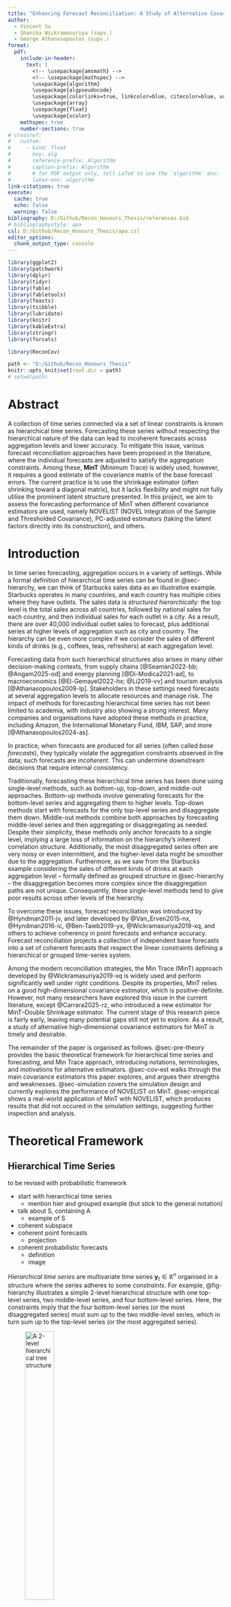 ```yaml
---
title: "Enhancing Forecast Reconciliation: A Study of Alternative Covariance Estimators"
author: 
  - Vincent Su
  - Shanika Wickramasuriya (supv.)
  - George Athanasopoulos (supv.)
format: 
  pdf:
    include-in-header:
      text: |
        <!-- \usepackage{amsmath} -->
        <!-- \usepackage{mathspec} -->
        \usepackage{algorithm}
        \usepackage{algpseudocode}
        \usepackage[colorlinks=true, linkcolor=blue, citecolor=blue, urlcolor=blue]{hyperref}
        \usepackage{array}
        \usepackage{float}
        \usepackage{xcolor}
    mathspec: true
    number-sections: true
# crossref:
#   custom:
#     - kind: float
#       key: alg
#       reference-prefix: Algorithm
#       caption-prefix: Algorithm
#       # for PDF output only, tell LaTeX to use the `algorithm` env:
#       latex-env: algorithm
link-citations: true
execute:
  cache: true
  echo: false
  warning: false
bibliography: D:/Github/Recon_Honours_Thesis/references.bib
# bibliographystyle: apa
csl: D:/Github/Recon_Honours_Thesis/apa.csl
editor_options: 
  chunk_output_type: console
---
```


<!-- # Notation {-} -->

<!-- -   Scalar $y_t$ -->

<!-- -   Vector $\boldsymbol{y}_t$ -->

<!-- -   Matrix $\boldsymbol{S}$ -->

<!-- -   Covariance matrix of in-sample 1-step-ahead base forecast errors $\hat{\boldsymbol{W}}_1$ -->

<!-- -   Its shrinkage estimator with diagonal target $\hat{\boldsymbol{W}}^{shr}_{1, D}$ -->

<!-- -   Its NOVELIST estimator $\hat{\boldsymbol{W}}^{shr}_{1, thr}$ -->

```r
library(ggplot2)
library(patchwork)
library(dplyr)
library(tidyr)
library(fable)
library(fabletools)
library(feasts)
library(tsibble)
library(lubridate)
library(knitr)
library(kableExtra)
library(stringr)
library(forcats)

library(ReconCov)

path <- "D:/Github/Recon_Honours_Thesis"
knitr::opts_knit$set(root.dir = path)
# setwd(path)
```

# Abstract {.unnumbered}

<!-- [This is pasted from the Project Description]{style="color:red;"} -->

A collection of time series connected via a set of linear constraints is known as hierarchical time series. Forecasting these series without respecting the hierarchical nature of the data can lead to incoherent forecasts across aggregation levels and lower accuracy. To mitigate this issue, various forecast reconciliation approaches have been proposed in the literature, where the individual forecasts are adjusted to satisfy the aggregation constraints. Among these, **MinT** (Minimum Trace) is widely used, however, it requires a good estimate of the covariance matrix of the base forecast errors. The current practice is to use the shrinkage estimator (often shrinking toward a diagonal matrix), but it lacks flexibility and might not fully utilise the prominent latent structure presented. In this project, we aim to assess the forecasting performance of MinT when different covariance estimators are used, namely NOVELIST (NOVEL Integration of the Sample and Thresholded Covariance), PC-adjusted estimators (taking the latent factors directly into its construction), and others.

# Introduction

<!-- ############  Intro  ############ -->

<!--
Para 1
- Introduce hierarchical time series and its importance in various applications.
-->

In time series forecasting, aggregation occurs in a variety of settings. While a formal definition of hierarchical time series can be found in @sec-hierarchy, we can think of Starbucks sales data as an illustrative example. Starbucks operates in many countries, and each country has multiple cities where they have outlets. The sales data is *structured hierarchically*: the top level is the total sales across all countries, followed by national sales for each country, and then individual sales for each outlet in a city. As a result, there are over 40,000 individual outlet sales to forecast, plus additional series at higher levels of aggregation such as city and country. The hierarchy can be even more complex if we consider the sales of different kinds of drinks (e.g., coffees, teas, refreshers) at each aggregation level.

Forecasting data from such hierarchical structures also arises in many other decision-making contexts, from supply chains [@Seaman2022-bb; @Angam2025-od] and energy planning [@Di-Modica2021-ad], to macroeconomics [@El-Gemayel2022-hx; @Li2019-vv] and tourism analysis [@Athanasopoulos2009-lp]. Stakeholders in these settings need forecasts at several aggregation levels to allocate resources and manage risk. The impact of methods for forecasting hierarchical time series has not been limited to academia, with industry also showing a strong interest. Many companies and organisations have adopted these methods in practice, including Amazon, the International Monetary Fund, IBM, SAP, and more [@Athanasopoulos2024-as].

<!-- ##########  Literature Review  ########## -->

<!-- - Talk about the history and evolution of forecasting hierarchical time series, starting from the early heuristic methods to the modern statistical approaches.

  - Single level methods
  - Optimal combination methods (OLS, WLS)
  - MinT
  - Bayesian, Machine learning
  - Probabilistic methods -->


In practice, when forecasts are produced for all series (often called *base forecasts*), they typically violate the aggregation constraints observed in the data; such forecasts are *incoherent*. This can undermine downstream decisions that require internal consistency.

Traditionally, forecasting these hierarchical time series has been done using single-level methods, such as bottom-up, top-down, and middle-out approaches. Bottom-up methods involve generating forecasts for the bottom-level series and aggregating them to higher levels. Top-down methods start with forecasts for the only top-level series and disaggregate them down. Middle-out methods combine both approaches by forecasting middle-level series and then aggregating or disaggregating as needed. Despite their simplicity, these methods only anchor forecasts to a single level, implying a large loss of information on the hierarchy's inherent correlation structure. Additionally, the most disaggregated series often are very noisy or even intermittent, and the higher-level data might be smoother due to the aggregation. Furthermore, as we saw from the Starbucks example considering the sales of different kinds of drinks at each aggregation level -- formally defined as grouped structure in @sec-hierarchy -- the disaggregation becomes more complex since the disaggregation paths are not unique. Consequently, these single-level methods tend to give poor results across other levels of the hierarchy.

To overcome these issues, forecast reconciliation was introduced by @Hyndman2011-jv, and later developed by @Van_Erven2015-nx, @Hyndman2016-ic, @Ben-Taieb2019-yx, @Wickramasuriya2019-xq, and others to achieve coherency in point forecasts and enhance accuracy. Forecast reconciliation projects a collection of independent base forecasts into a set of coherent forecasts that respect the linear constraints defining a hierarchical or grouped time-series system.

Among the modern reconciliation strategies, the Min Trace (MinT) approach developed by @Wickramasuriya2019-xq is widely used and perform significantly well under right conditions. Despite its properties, MinT relies on a good high-dimensional covariance estimator, which is positive-definite. However, not many researchers have explored this issue in the current literature, except @Carrara2025-rz, who introduced a new estimator for MinT--Double Shrinkage estimator. The current stage of this research piece is fairly early, leaving many potential gaps still not yet to explore. As a result, a study of alternative high-dimensional covariance estimators for MinT is timely and desirable.

The remainder of the paper is organised as follows. @sec-pre-theory provides the basic theoretical framework for hierarchical time series and forecasting, and Min Trace approach, introducing notations, terminologies, and motivations for alternative estimators. @sec-cov-est walks through the main covariance estimators this paper explores, and argues their strengths and weaknesses. @sec-simulation covers the simulation design and currently explores the performance of NOVELIST on MinT. @sec-empirical shows a real-world application of MinT with NOVELIST, which produces results that did not occured in the simulation settings, suggesting further inspection and analysis.

<!-- Include more details on the gaps for each of these methods, such as bias, high variance? -->

<!-- - Discuss the interests in MinT and how it has become a standard method for forecast reconciliation.

- Discuss the MinT's reliance on a good estimate of the covariance matrix of base forecast errors and other gaps

  - Empirical evidence of MinT under perform
  - Comparison with other methods

- Explain why this paper focus on exploring alternative covariance estimators for MinT. And is there any paper talk about this.

  - Is better estimate of W_h really lead to better performance?

- Talk about the paper outline and what will be covered in the following sections. -->

# Theoretical Framework {#sec-pre-theory}

## Hierarchical Time Series {#sec-hierarchy}

\color{red}
to be revised with probabilistic framework

- start with hierarchical time series
  - mention hier and grouped example (but stick to the general notation)
- talk about S, containing A
  - example of S
- coherent subspace
- coherent point forecasts
  - projection
- coherent probabilistic forecasts
  - definition
  - image

\color{black}

*Hierarchical time series* are multivariate time series $\boldsymbol{y}_t \in \mathbb{R}^n$ organised in a structure where the series adheres to some *constraints*. For example, @fig-hierarchy illustrates a simple 2-level hierarchical structure with one top-level series, two middle-level series, and four bottom-level series. Here, the constraints imply that the four bottom-level series (or the most disaggregated series) must sum up to the two middle-level series, which in turn sum up to the top-level series (or the most aggregated series).

![A 2-level hierarchical tree structure](D:/Github/Recon_Honours_Thesis/figs/hierarchical_structure.png){#fig-hierarchy width="40%"}

The bottom-level series are denoted as $\boldsymbol{b}_t \in \mathbb{R}^{n_b}$. Thus, the hierarchical time series can be represented as:

$$
\boldsymbol{y}_t = \boldsymbol{S} \boldsymbol{b}_t,
$$

where $\boldsymbol{S} \in \mathbb{R}^{n \times n_b}$ is a summing matrix that aggregates the bottom-level series to all-level series. The summing matrix $\boldsymbol{S}$ for the tree structure in @fig-hierarchy is:

$$
\boldsymbol{S} = 
\left[
\begin{array}{cccc}
1 & 1 & 1 & 1 \\
1 & 1 & 0 & 0 \\
0 & 0 & 1 & 1 \\
\multicolumn{4}{c}{\boldsymbol{I_4}}
\end{array}
\right].
$$

The matrix $\boldsymbol{S}$ encodes the aggregation constraints presented in the structure. Hence, the columns of $\boldsymbol{S}$ span a linear subspace. Any observation $\boldsymbol{y}_t$ that lies inside this subspace is called *coherent*, while those outside are *incoherent*. We refer to the subspace spanned by $\boldsymbol{S}$ as the *coherent subspace* $\mathfrak{s} \in \mathbb{R}^{n_b}$.

This setting is not restricted to hierarchical (nested) structures. When there are attributes of interest that are crossed, such as the company sales at any aggregation level (company-wise, city-wise, or outlet-wise) is also considered by kinds of products, the structure is described as a *grouped structure*. As illustrated in @fig-grouped, the aggregation or disaggregation paths are not unique. These constraints formed by the grouped structure can also be represented using a summing matrix $\boldsymbol{S}$. For simplicity, we refer to both of these structures as hierarchical structure, we will distinguish between them if and when it is necessary.

When we produce forecasts for each individual series, referred to as *base forecasts* $\hat{\boldsymbol{y}}_{t+h|t}$, they often do not respect the aggregation constraints, and thus are incoherent. Coherency can be achieved by linearly projecting the base forecasts onto the coherent subspace $\mathfrak{s}$ using a projection matrix $\boldsymbol{P}$: $\tilde{\boldsymbol{y}}_{t+h|t} = \boldsymbol{P} \hat{\boldsymbol{y}}_{t+h|t}$, where $\tilde{\boldsymbol{y}}_{t+h|t}$ are the *reconciled forecasts*.

- Probabilistic reconciliation

- Definition from @Panagiotelis2023-fs?

Many existing reconciliation methods including the OLS [@Hyndman2011-jv], WLS [@Hyndman2016-ic], and MinT [@Wickramasuriya2019-xq] express the projection matrix as $\boldsymbol{P} = \boldsymbol{S} \boldsymbol{G}$, for a suitable $n_b \times n$ matrix $\boldsymbol{G}$. The idea is to map the base forecasts of all levels $\hat{\boldsymbol{y}}_{t+h|t}$ down into the bottom level, which is then aggregated to the higher levels by $\boldsymbol{S}$. The choice of $\boldsymbol{G}$ determines the composition of reconciled forecasts $\tilde{\boldsymbol{y}}_{t+h|t}$, and modern reconciliation methods are developed to estimate $\boldsymbol{G}$.



<!-- 
The *hierarchical structure* can be represented as a tree, as shown in @fig-hierarchy. The top level of the tree represents the total value of all series, while the lower levels represent the series at different levels of disaggregation. These hierarchical structures naturally form *aggregation constraints* (child levels must sum up to parents). When there are attributes of interest that are crossed, such as the Starbucks drinks sales at any aggregation level (brand-wise, national, or outlet) is also considered by kinds of drinks (e.g., coffees, refreshers), the structure is described as a grouped time series. As illustrated in @fig-grouped, the aggregation or disaggregation paths are not unique.

![A 2-level hierarchical tree structure](D:/Github/Recon_Honours_Thesis/figs/hierarchical_structure.png){#fig-hierarchy width="40%"}

![A 2-level grouped structure, which can be considered as the union of two hierarchical trees with common top and bottom level series](D:/Github/Recon_Honours_Thesis/figs/grouped_structure.png){#fig-grouped width="90%"}

For simplicity, we refer to both of these structures as hierarchical structure, we will distinguish between them if and when it is necessary. Taken together, a collection of time series organised in a hierarchy and subject to aggregation constraints is refered as *hierarchical time series*. All hierarchical time series can be represented using matrix algebra:

$$
\boldsymbol{y}_t = \boldsymbol{S} \boldsymbol{b}_t,
$$

where $\boldsymbol{S}$ is a summing matrix of order $n \times n_b$ which aggregates the bottom-level series $\boldsymbol{b}_t \in \mathbb{R}^{n_b}$ to the series at aggregation levels above. The vector $\boldsymbol{y}_t \in \mathbb{R}^n$ contains all observations at time $t$. The summing matrix $\boldsymbol{S}$ for the tree structure in @fig-hierarchy is:

$$
\boldsymbol{S} = 
\left[
\begin{array}{cccc}
1 & 1 & 1 & 1 \\
1 & 1 & 0 & 0 \\
0 & 0 & 1 & 1 \\
\multicolumn{4}{c}{\boldsymbol{I_4}}
\end{array}
\right].
$$

Assume we produce $h$-step-ahead base forecasts $\hat{\boldsymbol{b}}_{t+h|t}$ for the bottom-level series, obtained by any prediction methods, pre-multiplying them by $\boldsymbol{S}$ we get:

$$
\tilde{\boldsymbol{y}}_{t+h|t} = \boldsymbol{S} \hat{\boldsymbol{b}}_{t+h|t} \, .
$$ {#eq-sb}

We refer to $\tilde{\boldsymbol{y}}_{t+h|t}$ as *coherent forecasts*, as they respect the aggregation constraints. We also refer to this way of obtaining coherent forecasts by summing the bottom-level forecasts as the bottom-up approach. However, generating forecasts this way is anchored only to prediction models at a single level, and will not be utilising the inherent information from other levels. This drawback applies to the top-down and middle-out approaches. For example, the bottom-level data can be very noisy or even intermittent, and the higher-level data might be smoother due to the aggregation.

Another issue with expressing reconciled methods as in @eq-sb is that it restricts the reconciliation to only single-level approaches. Thus, @Hyndman2011-jv suggested a generalised expression for all existing methods, which also provides a framework for new methods to be developed:

$$
\tilde{\boldsymbol{y}}_{t+h|t} = \boldsymbol{S} \boldsymbol{G} \hat{\boldsymbol{y}}_{t+h|t} \; ,
$$ {#eq-sgy}

for a suitable $n_b \times n$ matrix $\boldsymbol{G}$. $\boldsymbol{G}$ maps the base forecasts of all levels $\hat{\boldsymbol{y}}_{t+h|t}$ down into the bottom level, which is then aggregated to the higher levels by $\boldsymbol{S}$. The choice of $\boldsymbol{G}$ determines the composition of reconciled forecasts $\tilde{\boldsymbol{y}}_{t+h|t}$, and modern reconciliation methods are developed to estimate $\boldsymbol{G}$.

<!-- including the OLS and WLS developed by @Hyndman2011-jv and @Hyndman2016-ic, respectively. A more detailed explanation of these methods can be found in the @sec-ols-wls Appendix. -->
 -->


## The Minimum Trace (MinT) Reconciliation

@Wickramasuriya2019-xq framed the problem as minimising the variances of all reconciled forecast errors $\text{Var}[y_{t+h} - \tilde{y}_{t+h|t}] = \boldsymbol{S} \boldsymbol{G} \boldsymbol{W}_h \boldsymbol{G}' \boldsymbol{S}'$, where $\boldsymbol{W}_h = \mathbb{E}( \hat{\boldsymbol{e}}_{t+h|t} \; \hat{\boldsymbol{e}}_{t+h|t}' )$ is the positive definite covariance matrix of the $h$-step-ahead base forecast errors. They showed that this is equivalent to minimising the trace of the reconciled forecast error covariance matrix (sum of the diagonal elements - the variances). The Minimum Trace (MinT) solution is given by

$$
\boldsymbol{G} = (\boldsymbol{S}' \boldsymbol{W}_h^{-1} \boldsymbol{S})^{-1}
\boldsymbol{S}' \boldsymbol{W}_h^{-1} .
$$

@Wickramasuriya2019-xq also showed that MinT is an algebraic generalisation of the GLS, and the OLS and WLS methods are special cases of MinT when $\boldsymbol{W}_h$ is an identity matrix $I_{n_b}$ and a diagonal matrix $\text{diag}( \boldsymbol{W}_h )$, respectively. In this paper, we place our main focus on the MinT method.

The MinT solution hinges on a reliable, positive-definite estimate of $\boldsymbol{W}_h$, which is often not available and challenging to estimate in high-dimensional setting. The sample covariance matrix is unstable and non-positive-definite when the number of series $n$ is huge and larger than the time dimension $T$. To tackle this issue, the original paper @Wickramasuriya2019-xq assumed a proportionality relationship between $\hat{\boldsymbol{W}}^g_h = k_h g( \hat{\boldsymbol{W}}_1 )$, where $\hat{\boldsymbol{W}}_1$ is the covariance matrix of the in-sample 1-step-ahead base residuals (to approximate $\boldsymbol{W}_1$), $k_h$ is a positive scaling constant (which will be cancelled out in point-forecast reconciliation), and $g(.)$ is a covariance estimator that produces a positive-definite matrix. They suggested using the shrinkage estimator with diagonal target from @Schafer2005-yw, given by:

$$
\hat{\boldsymbol{W}}^{S}_{1} = \lambda_D \hat{\boldsymbol{W}}_{1, D} + (1 - \lambda_D) \hat{\boldsymbol{W}}_1 \, ,
$$

where $\hat{\boldsymbol{W}}_{1, D}$ is a diagonal matrix comprising the diagonal entries $\text{diag}( \hat{\boldsymbol{W}}_1 )$. We refer to any $\lambda \in [0,1]$ as the shrinkage intensity parameter, the subscript specifies which estimator it belongs to. This approach shrinks the covariance matrix $\hat{\boldsymbol{W}}_1$ towards its diagonal matrix, meaning the off-diagonal elements are shrunk towards zero while the diagonal ones remain unchanged.

@Schafer2005-yw also proposed an estimate of the optimal shrinkage intensity parameter $\lambda_D$:

$$
\hat{\lambda}_D = \frac{\sum_{i \neq j} \widehat{Var}(\hat{r}_{ij})} 
{\sum_{i \neq j} \hat{r}_{ij}^2} \, ,
$$

where $\hat{r}_{ij}$ is the $ij$th element of $\hat{\boldsymbol{R}}_1$, the 1-step-ahead sample correlation matrix (obtained from $\hat{\boldsymbol{W}}_1$). The optimal estimate is obtained by minimising $MSE(\hat{\boldsymbol{W}}_1) = Bias(\hat{\boldsymbol{W}}_1)^2 + Var(\hat{\boldsymbol{W}}_1)$. More specifically, we trade the unbiasedness of the sample covariance matrix for a lower variance.

Despite its relative simplicity and guaranteed positive definiteness, MinT with shrinkage estimator has three main shortcomings.

### Problem 1: Uniform shrinkage {.unnumbered}

The shrinkage estimator shrinks all off-diagonal elements towards zeros with equal weights $\lambda_D$. We might prefer to better preserve strong signals, and largely reduce the effects of small, noisy correlations. This is especially true in high-dimensional settings, where only a few series to be truly correlated; or due to the aggregation effects, bottom-level series will correlate more strongly with their parents. The shrinkage estimator lacks this flexibility.

### Problem 2: Latent factors {.unnumbered}

The hierarchical time series data often exhibit a prominent principal components structure, which is not fully taken advantage. Taking an example of the Australian domestic overnight trips data set [@tourism-au], where the national trips are disaggregated into states and territories, and further into regions. We then fit ETS models to all series, using the algorithm from Fabletools R package [@O-Hara-Wild2024-we], and compute the one-step-ahead in-sample base forecast residual covariance matrix $\hat{\boldsymbol{W}}_1$. The twenty largest eigenvalues of the covariance matrix are plotted in @fig-eigen. We can see that the point of inflexion occurs at the component with 5th largest eigenvalue, indicating a prominent principal components structure.

![Twenty largest eigenvalues of one-step-ahead in-sample base forecast error covariance, Australian domestic overnight trips](D:/Github/Recon_Honours_Thesis/figs/eigen_tourism.png){#fig-eigen width="70%"}

### Problem 3: Proportional scaling for h-step-ahead {.unnumbered}

The proportionality relationship $\hat{\boldsymbol{W}}^g_h = k_h g( \hat{\boldsymbol{W}}_1 )$ might not hold in practice. The covariance structure of h-step-ahead base forecast errors can be different from that of 1-step-ahead ones.

In the next sections, we will explore several options that tackle these issues one by one.

# Covariance Estimation Approaches {#sec-cov-est}

## NOVELIST Estimator

The NOVELIST (NOVEL Integration of the Sample and Thresholded Covariance) estimator, proposed by @Huang2019-ua, introduces a way to control the target matrix's sparsity, retaining strong correlations while discarding weak, noisy effects. NOVELIST offers more flexibility than the shrinkage estimator, which is useful when we believe that only a few variables are truly correlated.

The method is based on the idea of soft-thresholding the sample covariance matrix, then performing shrinkage towards this thresholded version. This introduces an extra parameter, the threshold $\delta$, which is used to control the amount of soft-thresholding. The NOVELIST estimator is given by:

$$
\hat{\boldsymbol{W}}^{N}_{1} = \lambda_{\delta} \hat{\boldsymbol{W}}_{1, \delta} + (1 - \lambda_{\delta}) \hat{\boldsymbol{W}}_1,
$$ {#eq-novelist-cov}

where $\hat{\boldsymbol{W}}_{1, \delta}$ is the thresholded version of $\hat{\boldsymbol{W}}_{1}$. By convenient setting, we can rewrite it in terms of correlation:

$$
\hat{\boldsymbol{R}}^{N}_{1} = \lambda_{\delta} \hat{\boldsymbol{R}}_{1,\delta} + (1 - \lambda_{\delta}) \hat{\boldsymbol{R}}_1,
$$ {#eq-novelist-cor}

where, $\hat{\boldsymbol{R}}_{1,\delta}$ is the thresholded correlation matrix, where each element is regularised by:

$$
\hat{r}_{1,ij}^\delta = \text{sign}(\hat{r}_{1,ij}) \, 
\text{max}(|\hat{r}_{1,ij}| - \delta, \; 0),
$$ {#eq-soft-thr}

where $\delta \in [0,1]$ is the threshold parameter. For a given threshold $\delta$, @Huang2019-ua derived an analytical expression for the optimal shrinkage intensity parameter $\lambda(\delta)$ using Ledoit-Wolf's lemma \[@Ledoit2003-qv\], following similar logic to @Schafer2005-yw. It can be computed as:

<!-- - \textcolor{red}{@Huang2019-ua mentioned Ledoit-Wolf's lemma} -->

$$
\hat{\lambda}(\delta) = \frac{
  \sum_{i \neq j} \widehat{Var}(\hat{r}_{1,ij}) \; \boldsymbol{1}(|\hat{r}_{1,ij}| \leq \delta)
} {
  \sum_{i \neq j} (\hat{r}_{1,ij} - \hat{r}_{1,ij}^\delta)^2
},
$$ {#eq-lambda-thr}

where $\boldsymbol{1}(.)$ is the indicator function.

On the other hand, the optimal threshold $\hat \delta$ does not have a closed-form solution, and is typically obtained by executing a rolling-window cross-validation procedure. The idea is to find the threshold $\delta^*$, with the corresponding $\lambda^*$ and $\hat{\boldsymbol{R}}^{N}_{1}(\delta^*, \lambda^*)$, that minimises the average out-of-sample 1-step-ahead reconciled forecast mean squared error over all windows. The formal algorithm is given in @sec-novelist_cv.

We also tested out minimising 1- to h-step-ahead overall MSE in the cross-validation procedure. Surprisingly, it returns almost the same best threshold parameter is in the 1-step-ahead case above. Note that when $\delta \in \bigl[ \text{max}_{i \neq j}|\hat{r}_{1,ij}|, \; 1 \bigr]$, the NOVELIST estimator collapses to the shrinkage estimator, and when $\delta = 0$, it becomes the sample covariance matrix. An additional concern is that the estimator does not guarantee to be positive definite, but we can use @Higham2002-te algorithm to compute the nearest positive definite matrix if needed.

### NOVELIST cross-validation algorithm {#sec-novelist_cv}

It is only required to fit the base models once on the whole training data $\{\boldsymbol{y}_t\}_{t=1}^T$, and obtain the in-sample fitted values $\{\hat{\boldsymbol{y}}_t\}_{t=1}^T$.

```{=latex}
\begin{algorithm}[H]
\caption{Cross-validation procedure}
\begin{algorithmic}[1]

\State \textbf{Input:} Observations and fitted values $\boldsymbol{y}_t, \hat{\boldsymbol{y}}_t \in \mathbb{R}^n$ for $t = 1,\dots,T$, set of threshold candidates $\Delta$, window size $v$.

\State $\hat{\boldsymbol{e}}_t = \boldsymbol{y}_t - \hat{\boldsymbol{y}}_t$ for $t = 1,\dots,T$

\For{$i = v:T-1$}
    \State $j = i - v +1$
    \State $\hat{\boldsymbol{W}}_j = \frac{1}{v} \sum_{t=j}^{i} \hat{\boldsymbol{e}}_{t} \hat{\boldsymbol{e}}_{t}'$
    \State $\hat{\boldsymbol{D}}_j = \text{diag}(\hat{\boldsymbol{W}}_j)$
    \State $\hat{\boldsymbol{R}}_j = \hat{\boldsymbol{D}}_j^{-1/2} \hat{\boldsymbol{W}}_j \hat{\boldsymbol{D}}_j^{-1/2}$
    \For{$\delta \in \Delta$}
        \State Compute thresholded correlation $\hat{\boldsymbol{R}}_{j,\delta}$ using Equation 5
        \State Compute $\hat{\lambda}_{j,\delta}$ using Equation 6
        \State Compute $\hat{\boldsymbol{R}}^{N}_{j,\delta}$ using Equation 4
        \State $\hat{\boldsymbol{W}}^{N}_{j,\delta} = \hat{\boldsymbol{D}}_j^{1/2} \hat{\boldsymbol{R}}^{N}_{j,\delta} \hat{\boldsymbol{D}}_j^{1/2}$
        \State $\boldsymbol{G} = (\boldsymbol{S}' \hat{\boldsymbol{W}}^{N^{-1}}_{j,\delta} \boldsymbol{S})^{-1} \boldsymbol{S}' \hat{\boldsymbol{W}}^{N^{-1}}_{j,\delta}$
        \State Reconciled forecasts $\tilde{\boldsymbol{y}}_{i+1 | \delta} = \boldsymbol{S} \boldsymbol{G} \hat{\boldsymbol{y}}_{i+1}$
        \State $\tilde{\boldsymbol{e}}_{i+1 | \delta} = \boldsymbol{y}_{i+1} - \tilde{\boldsymbol{y}}_{i+1 | \delta}$
    \EndFor
\EndFor

\State $\text{MSE}_{\delta} = \frac{1}{T-v} \sum_{i=v}^{T-1} (\tilde{\boldsymbol{e}}_{i+1 | \delta})^2$ for each $\delta \in \Delta$
\State $\hat{\delta}^* = \arg\min_{\delta \in \Delta} \text{MSE}_{\delta}$
\State Compute $\hat{\lambda}^*$ on all training data using $\hat{\delta}^*$
\State Compute $\hat{\boldsymbol{R}}_1^*$ using $\hat{\delta}^*$ and $\hat{\lambda}^*$ on all training data, using Equation 3

\State \textbf{Output:} Estimate of optimal $\hat{\delta}^*$

\end{algorithmic}
\end{algorithm}
```

The cross-validation algorithm for NOVELIST is available in the ReconCov package [@ReconCov].

## PC-adjusted Estimator

To utilise the latent factors structure for better shrinkage, the PC-adjusted method takes the latent factors directly into its construction, and is appealing when there are common drivers in the time series within the hierarchy, as we saw in the Australian tourism example. It starts by decomposing the covariance matrix $\hat{\boldsymbol{W}}_1$ into a prominent principle components part (low-rank) and a orthogonal complement part $\hat{\boldsymbol{W}}^K_{1}$ (the correlation matrix after removing the first $K$ principal components). Then we can apply either shrinkage or NOVELIST estimator to $\hat{\boldsymbol{W}}^K_{1}$:

$$
\hat{\boldsymbol{R}}^{g, K}_{1} = \sum_{k = 1}^K \hat{\gamma}_k \hat{\boldsymbol{\xi}}_k \hat{\boldsymbol{\xi}}_k' + g(\hat{\boldsymbol{W}}^K_{1})
$$

where $g(.)$ is either the shrinkage or NOVELIST estimator, $\hat{\gamma}_k$ and $\hat{\boldsymbol{\xi}}_k$ are the $k$-th largest eigenvalue and the corresponding eigenvector of the sample covariance matrix, respectively. Similar to the NOVELIST estimator, $\hat{\boldsymbol{R}}^{*, K}_{1}$ is not guaranteed to be positive definite.

## Scaled Variance

To address the potential issue of the proportionality relationship $\hat{\boldsymbol{W}}^g_h = k_h g( \hat{\boldsymbol{W}}_1 )$ not holding in practice, we can relax the assumption by allowing the variances to scale differently. This is done by scaling the $1$-step-ahead correlation matrix back to $h$-step-ahead covariance matrix using the h-step-ahead standard deviations. The scaled variance estimator is given by:

$$
\hat{\boldsymbol{W}}^{g, sv}_{h} = \boldsymbol{D}^{1/2}_h g(\hat{\boldsymbol{R}}_1) \boldsymbol{D}^{1/2}_h,
$$

where $\boldsymbol{D}_h = \text{diag}(\hat{\sigma}^2_{1,h}, \ldots, \hat{\sigma}^2_{n,h})$, and $\hat{\sigma}^2_{i,h}$ is the variance of the $i$-th series' h-step-ahead base forecast errors. Similarly, $g(.)$ is either the shrinkage or NOVELIST estimator.

If NOVELIST is used to produce $h$-step-ahead reconciled forecasts, the cross-validation procedure is slightly modified to evaluate the out-of-sample reconciled forecast MSE using $\hat{\boldsymbol{W}}^{N, sv}_{h}$ instead of $\hat{\boldsymbol{W}}^{N}_{1}$.

## Constructing from h-step-ahead residuals

Another approach is not to rely on the assumption of proportionality at all, and directly estimate the covariance matrix from the h-step-ahead base forecast errors:

$$
\hat{\boldsymbol{W}}^{g}_{h} = g(\hat{\boldsymbol{W}}_h)
$$

where $\hat{\boldsymbol{W}}_h$ is the covariance matrix of in-sample h-step-ahead base forecast residuals, and $g(.)$ is either the shrinkage or NOVELIST estimator. Similar to the scaled variance approach, if NOVELIST is used, the cross-validation procedure is modified to compute $\hat{\boldsymbol{W}}^{N}_{h}$ and evaluate the out-of-sample reconciled forecast MSE using it.

## Summary of MinT with Covariance Estimators {-}



| Covariance estimators used              | Abbreviation       | 
|-----------------------------------------|--------------------|
| Shrinkage                               | MinT-S             |
| NOVELIST                                | MinT-N             |
| PC-adjusted Shrinkage with *K* PCs      | MinT-S(PC*K*)      |
| PC-adjusted NOVELIST with *K* PCs       | MinT-N(PC*K*)      |
| Scaled Variance Shrinkage               | MinT-S(sv)         |
| Scaled Variance NOVELIST                | MinT-N(sv)         |
| Constructed from h-step-ahead Shrinkage | MinT-S(hcov)       |
| Constructed from h-step-ahead NOVELIST  | MinT-N(hcov)       |


# Simulation {#sec-simulation}

## General Design Framework {-}

The general design of data generating process for bottom-level series is a stationary VAR(1) process, with the following structure:

$$
\boldsymbol{b}_t = \boldsymbol{A} \boldsymbol{b}_{t-1} + \boldsymbol{\epsilon}_t,
$$

where $\boldsymbol{A}$ is a $n_b \times n_b$ block diagonal matrix of autoregressive coefficients $\boldsymbol{A} = diag(\boldsymbol{A}_1, \ldots, \boldsymbol{A}_m)$, with each $\boldsymbol{A}_i$ being a $n_{b,i} \times n_{b,i}$ matrix. The block diagonal structure ensures that the time series are grouped into $m$ groups, with each group having its own autoregressive coefficients. This aim to simulate the interdependencies between the time series within each group, where reconciliation will be expected to better performed than the usual base forecasts.

The model is added with a Gaussian innovation process $\boldsymbol{\epsilon}_t$, with covariance matrix $\boldsymbol{\Sigma}$. The covariance matrix $\boldsymbol{\Sigma}$ is generated specifically using the Algorithm 1 in @Hardin2013-wu:

1.  A compound symmetric correlation matrix is used for each block of size $n_{b,i}$ in $\boldsymbol{A}_i$, where the entries $\rho_i$ for each block $i$ are sampled from a uniform distribution between 0 and 1. They are baseline correlations within group.

2.  A constant correlation, which is smaller than $\text{min} \{\rho_1, \rho_2, \dots, \rho_m \}$, is imposed on the entries between different blocks. It serves as baseline correlations between group.

3.  The entry-wise random noise is added on top of the entire correlation matrix.

4.  The covariance matrix $\boldsymbol{\Sigma}$ is then constructed by uniform sampling of standard deviations, in a range of $[\sqrt{2}, \sqrt{6}]$, for all $n_b$ series.

We will randomly flip the signs of the covariance elements, which will create a more realistic structure in the innovation process. This can be done by pre- and post-multiplying $\boldsymbol{\Sigma}$ by a random diagonal matrix $\boldsymbol{V}$ with diagonal entries sampled from $\{-1, 1\}$, yielding $\boldsymbol{\Sigma}^* = \boldsymbol{V} \boldsymbol{\Sigma} \boldsymbol{V}$.

For all hierarchies in our experiments, we simulate two panel lengths, $T=54$ and $T=304$, reserving the final four observations as an out-of-sample test set. In each Monte Carlo replication ($M=500$), we fit univariate ARIMA models (base models) to the training observations using an automatic AICc minimization algorithm from @Hyndman2008-rf, implemented in the *fabletools* package [@O-Hara-Wild2024-we], generating incoherent 1–4-step base forecasts. We then reconcile these forecasts under three covariance estimators: the raw sample covariance (mint_sample), the shrinkage estimator (mint_shr), and the NOVELIST estimator (mint_n).

All data generation, covariance estimation, and reconciliation routines were implemented in the ReconCov R package and is available under an open‐source license on GitHub [@ReconCov].

```r
path_sim <- "D:/Github/Recon_Honours_Analysis/sim/thesis_sim/"

sim1_1 <- readRDS("./literature/lib/S4-2-1_T50_M500.rds")
sim1_2 <- readRDS("./literature/lib/S4-2-1_T300_M500.rds")

sim2_1 <- readRDS("./literature/lib/S36-6-1_T50_M500.rds")
sim2_2 <- readRDS("./literature/lib/S36-6-1_T300_M500.rds")

sim_dense_50 <- readRDS("./literature/lib/S100-10-3-1_T50_M200_dense.rds")
sim_dense_300 <- readRDS("./literature/lib/S100-10-3-1_T300_M200_dense.rds")

sim_sparse_50 <- readRDS("./literature/lib/S100-10-3-1_T50_M500_sparsebwgrp.rds")
sim_sparse_300 <- readRDS("./literature/lib/S100-10-3-1_T300_M200_sparsebwgrp.rds")

sim3_1 <- sim_dense_50 # using same with next section simulation
sim3_2 <- sim_dense_300
```

## Probabilistic Scoring Rules {-}

We use the mean squared error (MSE) to evaluate the accuracy of point forecasts. Meanwhile, to assess the quality of the probabilistic forecasts, it is common to use scoring rules. A scoring rule is a function $S(., .)$ taking a predictive distribution as its first argument and a realisation as its second argument, then returns a numerical score. We follow a convention that lower scores are better. A scoring rule is said to be *proper* if $\mathbb{E}_Q[S(Q, y)] \leq \mathbb{E}_Q[S(P, y)]$ for all $P$, where $P$ is a predictive distribution produced by forecasting model, $Q$ is the true distribution of the realisation $y$, and $\mathbb{E}_Q$ is the expectation with respect to $Q$. Hence, the expected score is minimised when the forecast distribution matches the true distribution.

We employ Winkler score and continuous ranked probability score as our univariate scoring rules, and energy score as the multivariate scoring rule. All three are proper scoring rules.

\textcolor{blue}{\textit{Winkler score (WS).}} If the 100$(1-\alpha)$\% prediction interval is $[l, u]$ (the $\alpha / 2$ and $1 - $\alpha / 2$ quantiles), then the Winkler score is defined as:

$$
WS_{\alpha}(l, u; y) = (u - l) + \frac{2}{\alpha} (l - y) \boldsymbol{1}(y < l) + \frac{2}{\alpha} (y - u) \boldsymbol{1}(y > u),
$$

where $y$ is the observed value, and $\boldsymbol{1}(.)$ is the indicator function. The Winkler score rewards narrow intervals that contain the observation, and penalises intervals that do not contain the observation.

\textcolor{blue}{\textit{Continuous ranked probability score (CRPS).}} The CRPS is defined as the squared difference between the predictive cumulative distribution function (CDF) $P$ and the empirical CDF of the observation $y$:

$$
CRPS(P, y) = \int_{-\infty}^{\infty} (P(x) - \boldsymbol{1}(x \geq y))^2 dx.
$$

When the predictive distribution is Gaussian with mean $\mu$ and standard deviation $\sigma$, the CRPS has a closed-form expression:

$$
CRPS(P, y) = \sigma \left[ z \left( 2 \Phi(z) -1 \right) + 2 \phi(z) - \frac{1}{\sqrt{\pi}} \right],
$$

where $z = \frac{y - \mu}{\sigma}$, and $\Phi(.)$ and $\phi(.)$ are the CDF and probability density function (PDF) of a standard normal distribution, respectively.

\textcolor{blue}{\textit{Energy score (ES).}} The energy score is a multivariate generalisation of the CRPS. It is defined as:

$$
ES(P, \boldsymbol{y}) = \mathbb{E}_P ||\boldsymbol{X} - \boldsymbol{y}||^{\beta} - \frac{1}{2} \mathbb{E}_P ||\boldsymbol{X} - \boldsymbol{X}'||^{\beta},
$$

where $\boldsymbol{X}$ and $\boldsymbol{X}'$ are independent random vectors with distribution $P$, $\boldsymbol{y}$ is the observed vector, $||.||$ is the Euclidean norm, and $\beta \in (0, 2]$. We set $\beta = 1$ following common convention.

Since the closed-form expression of the ES may not available, we approximate it using Monte Carlo samples $\{\boldsymbol{x}_1, \ldots, \boldsymbol{x}_M\}$ drawn from $P$:

$$
\widehat{ES}(P, \boldsymbol{y}) = \frac{1}{M} \sum_{m=1}^M ||\boldsymbol{x}_m - \boldsymbol{y}|| - \frac{1}{2M(M-1)} \sum_{m=1}^M ||\boldsymbol{x}_m - \boldsymbol{x}^*_m||,
$$

where $\boldsymbol{x}^*_m$ is a randomly selected sample from $\{\boldsymbol{x}_1, \ldots, \boldsymbol{x}_M\} \setminus \{\boldsymbol{x}_m\}$. In our experiments, we use $M=10000$ samples to approximate the ES.



## Exploring Effects of Hierarchy's Size

In our first set of experiments, we examine how MinT combined with the different estimators perform as the hierarchy expands. We generate synthetic data from the same VAR(1) framework described earlier, but vary the number of bottom‐level series, $n_b$, across two structures: a small structure with six groups of six bottom series ($n_b = 6$x$6 = 36$), and a much larger configuration with two groups of fifty ($n_b = 2$x$50 = 100$).

In the 36‐series case, each block of six forms a level‐1 aggregate, and those six aggregates form the national total. The 100‐series design employs a deliberately intricate aggregation path to stress‐test reconciliation methods. We first sum the one hundred bottom series into ten intermediate series by grouping them in contiguous blocks of ten. These ten series are then organised into three level-2 aggregates—four, three, and four series, respectively—before finally summing to a single top node. This asymmetric hierarchy creates overlapping correlation patterns: some level‐2 series share bottom‐level groups, while others draw from both, emulating practical scenarios such as regional sales aggregations that span multiple product categories or overlapping territories. The aggregation paths for both structures are illustrated in @fig-sim-structures.

![Aggregation structures used in the simulation experiments: 6 groups of 6 (left) and 2 groups of 50 (right)](D:/Github/Recon_Honours_Thesis/figs/sim_structures.png){#fig-sim-structures}

The VAR(1) and correlation configurations for the 6 by 6 case and 2 by 50 case are illustrated in @fig-settings-6x6 and @fig-settings-2x50, respectively. The block diagonal structure of the VAR(1) coefficient matrices $\boldsymbol{A}$ reflects the grouping of series, and the correlation matrices $\boldsymbol{\Sigma}$ show higher correlations among series within the same group.

```r
MSE1_1 <- transform_sim_MSE(sim1_1$MSE, F) |> 
  filter(.model != "ols")
MSE1_2 <- transform_sim_MSE(sim1_2$MSE, F) |> 
  filter(.model != "ols")

MSE2_1 <- transform_sim_MSE(sim2_1$MSE, F) |> 
  filter(! .model %in% c("mint_n_hstep", "ols"))
MSE2_2 <- transform_sim_MSE(sim2_2$MSE, F) |> 
  filter(! .model %in% c("mint_n_hstep", "ols"))

MSE3_1 <- transform_sim_MSE(sim3_1$MSE, F)
MSE3_2 <- transform_sim_MSE(sim3_2$MSE, F) |> 
  filter(.model != "ols")

p1_A <- plot_heatmap(sim1_1$A, T) + 
  ggtitle("2x2 VAR(1) Coefficients Matrix")

p1_Sigma <- plot_heatmap(cov2cor(sim1_1$Sigma), T) + 
  ggtitle("2x2 Correlation Matrix")

p2_A <- plot_heatmap(sim2_1$A) +
  ggtitle("VAR(1) Coefficients Matrix") + theme_void()

p2_Sigma <- plot_heatmap(cov2cor(sim2_1$Sigma), T) +
  ggtitle("Correlation Matrix") + theme_void()

p3_A <- plot_heatmap(sim3_1$A) +
  ggtitle("2x50 VAR(1) Coefficients Matrix")

p3_Sigma <- plot_heatmap(cov2cor(sim3_1$Sigma), T) +
  ggtitle("2x50 Correlation Matrix")
```

```r
#| label: fig-settings-6x6
#| fig-cap: "Heatmaps of the VAR(1) coefficient matrix and correlation matrix for the 6 by 6 structure."
#| fig.height: 4
#| fig.width: 6
#| out.width: "85%"
#| fig.align: "center"

p2_A + p2_Sigma + plot_layout(ncol = 2) & theme(legend.position = "bottom")
```

```r
#| label: fig-settings-2x50
#| fig-cap: "Heatmaps of the VAR(1) coefficient matrix and correlation matrix for the 2 by 50 structure."
#| fig.height: 12
#| fig.width: 8
#| out.width: "100%"
#| fig.align: "center"

p3_A + p3_Sigma + plot_layout(ncol = 1) & theme(legend.position = "right")
```


![Percentage relative improvement in MSE of reconciled forecasts over the base forecasts in the 6 by 6 case (top row) and the 2 by 50 case (bottom row), T=50 (left column) and T=300 (right column), for 1- to 4-step-ahead forecasts. The positive (negative) entries indicate a decrease (increase) in MSE relative to base.](D:/Github/Recon_Honours_Thesis/figs/sim_MSE.png){#fig-sim-results-1}

Figure @fig-sim-results-1 illustrates the relative improvements in mean squared error (MSE) of reconciled forecasts over the incoherent base forecasts, across two structures and time series lengths. The MinT with shrinkage (*MinT-S*) and its variants are colored in mint green, while MinT with NOVELIST (*MinT-N*) are in purple. The concrete lines represent the vanilla *MinT-S* and *MinT-N*; the dashed lines with dot points denote the PC-adjusted variants (e.g. *MinT-S(PC1), *MinT-N(PC2)*); and the dotted or dashed-dotted lines indicate the scaled variance and h-step-ahead residuals versions (e.g. *MinT-S(SV), MinT-N(hcov)*).

The first key observation is that methods with shrinkage slightly outperform those with NOVELIST across all scenarios, despite the differences being small. Second, the PC-adjusted variants (using one and two principal components) do not yield improvements over the vanilla versions. This is expected since the synthetic data generating process does not simulate from strong latent factors. Third, the scaled variance and h-step-ahead residuals approaches do not enhance performance as the forecast horizon increases, suggesting that the proportionality assumption may not be severely violated in this VAR(1) setup. Lastly, as the hierarchy expands from 36 to 100 series, forecasts from NOVELIST methods become worse relative to base forecasts when we move to $2$-step-ahead and beyond. When looking into each MCMC replication, we find that there are instances where the NOVELIST estimator collapses to the shrinkage estimator due to a large optimal threshold $\hat{\delta}^*$ being selected in the cross-validation step. 

![Percentage relative improvement in Energy score in both hierarchies and time dimensions, for 1-step-ahead forecasts. The positive entries indicate a decrease in Energy score relative to base.](D:/Github/Recon_Honours_Thesis/figs/sim_energy.png){#fig-sim-results-2}

Moving on to probabilistic forecasts, we evaluate the performance of reconciliation methods using the energy score [@Gneiting2011-km], a proper scoring rule for multivariate distributions. Figure @fig-sim-results-2 presents the percentage relative improvement in energy score for 1-step-ahead forecasts. Across both hierarchies and time dimensions, the MinT methods consistently outperform the base forecasts. Meanwhile, the differences among *MinT-S* and *MinT-N* variants are insignificant, except for the 6 by 6 case with 50 observations, where shrinkage has a slight edge. The PC-adjusted variants again degrade performance as we add more principal components. The scaled variance and h-step-ahead residuals approaches are not available since we only evaluate 1-step-ahead covariance estimates.

## Exploring the sparsity of the DGP covariance matrix

\color{red}
to be revised for final draft
\color{black}

```r
#| label: fig-Sigma-2x50
#| fig-cap: "Heatmaps of the dense and sparse correlation matrix of the data generating process."
#| fig.height: 12
#| fig.width: 8
#| out.width: "100%"
#| fig.align: "center"
p_dense_Sigma <- sim_dense_50$Sigma |>
  cov2cor() |> 
  plot_heatmap(T) +
    labs(title = "Dense")

p_sparse_Sigma <- sim_sparse_50$Sigma |>
  cov2cor() |> 
  plot_heatmap(T) +
    labs(title = "Sparse")

p_dense_Sigma + p_sparse_Sigma + 
  plot_layout(ncol = 1, guides = "collect", axis_titles = "collect") & 
  theme(legend.position = "right")
```

```r
#| label: fig-sim-results-dsp
#| fig-cap: "Relative improvement of the MSE of reconciled forecasts over the base forecasts for the 2x50 hierarchical structure with dense and sparse DGP's correlation matrix, for 1 to 4 steps ahead forecasts, with 2 time series lengths (T = 54 and T = 304)."
#| fig.height: 7
#| fig.width: 8
#| out.width: "90%"
#| fig.align: "center"
p_dense_50 <- sim_dense_50$MSE |>
  transform_sim_MSE(F) |> 
  plot_relative_improvement() +
    labs(title = "Dense DGP Covariance Matrix", subtitle = "T = 54")
p_sparse_50 <- sim_sparse_50$MSE |>
  transform_sim_MSE(F) |> 
  plot_relative_improvement() +
    labs(title = "Dense DGP Covariance Matrix")

p_dense_300 <- sim_dense_300$MSE |>
  transform_sim_MSE(F) |> 
  filter(.model != "ols") |> 
  plot_relative_improvement() +
    labs(subtitle = "T = 304")
p_sparse_300 <- sim_sparse_300$MSE |>
  transform_sim_MSE(F) |> 
  plot_relative_improvement()

p_dense_50 + p_sparse_50 + p_dense_300 + p_sparse_300 +
  plot_layout(ncol = 2, guides = "collect", axis_titles = "collect") &
  theme(legend.position = "right")
```


In our second simulation study, we design a data‐generating process that contrasts “dense” and “sparse” correlation regimes among bottom‐level series, reflecting settings one might encounter in practice. We consider the same hierarchical structure of two large groups of 50 bottom series as above. Specifically, the two groups would have strong within-group dependencies throughout and either modest between‐group correlations (the dense scenario) or complete independence (the sparse scenario). These correlation matrices are depicted in Figure @fig-Sigma-2x50. Both scenarios share the same VAR(1) coefficient structure as in our previous simulations; only the innovation covariance changes. Such a setup mirrors real‐world contexts where, for example, sales within a product line may exhibit strong co‐movements, while those in a separate line operate nearly independently.

<!-- Rather than collapsing each group into a single aggregate as in previous practice, we impose a more intricate, multi‐level aggregation path to stress‐test reconciliation methods. We first form ten intermediate series by summing bottom‐level series in consecutive blocks of ten. These ten series are then assigned to three second‐level aggregates--groups of four, three, and four--and finally summed to produce a single top‐level series. This asymmetric hierarchy creates overlapping correlation patterns: some level‐2 series share bottom‐level groups, while others draw from both. -->

<!-- emulating practical scenarios such as regional sales aggregations that span multiple product categories or overlapping territories. -->

Figure @fig-sim-results-dsp presents out‐of‐sample mean squared error improvements over the base forecasts for each reconciliation strategy under both dense and sparse settings, with two panel lengths--54 and 304 observations--reserving the last four points for testing. In both short and long samples, MinT using either the shrinkage estimator (mint_shr) or the NOVELIST estimator (mint_n) delivers pronounced gains over incoherent ARIMA forecasts, particularly at the one‐step horizon where cross‐series correlations most directly inform the forecast adjustments. Although the two MinT variants perform almost indistinguishably overall, mint_n edges out mint_shr in the immediate horizon, whereas mint_shr slightly outperforms for longer horizons. By contrast, MinT with the raw sample covariance (mint_sample) suffers in small‐sample settings; as expected, its performance improves dramatically with 304 data points, since the sample covariance becomes more reliable with larger $n$. This highlights the practical necessity of regularized estimators in high‐dimensional, low‐sample contexts, a situation common in real applications where histories are short relative to the number of series.

Additional designs (varying block sizes, aggregation paths, correlation configurations) also failed to separate NOVELIST from Shrinkage. Their nearly identical performance under these synthetic scenarios suggests that our current simulation may not unveil the full advantages of the thresholding estimators. This finding motivates our turn to empirical data, where latent structural features and regime shifts, which we will discuss in the next section, may reveal performance differences.



# Forecasting Australian Domestics Tourism {#sec-empirical}

```r
tourism_plots <- readRDS("D:/Github/Recon_Honours_Thesis/literature/tourism_plots.rds")
```

Domestic tourism flows in Australia exhibit a natural hierarchical and grouped structure, driven both by geography and by purpose of travel. At the top of this hierarchy lies the national total, which splits into the seven states and territories. Each state is further sub-divided into tourism zones, which in turn break down into 77 regions. A complete illustration of this geographic hierarchy appears in Appendix @sec-tourism-supplement. Intersecting this geographic hierarchy is a second dimension--travel motive--partitioning tourism flows into four categories: holiday, business, visiting friends and relatives, and other. Altogether, this yields a grouped system of 560 series, from the most disaggregated regional-purpose cells up to the full national aggregate. @tbl-tourism-structure depicts this structure.

```r
#| tbl-cap: "Hierarchical and grouped structure of Australian domestic tourism flows"
#| label: tbl-tourism-structure

num_series_geo <- c(1, 7, 27, 77)
table_structure <- tibble(
  `Geographical division` = c("Australia", "States", "Zones", "Regions"),
  `Number of series per geographical division` = num_series_geo,
  `Number of series per purpose` = 4*num_series_geo,
  `Total number of series` = 5*num_series_geo
)
# add total per row
table_structure <- rbind(
  table_structure,
  c("Total", colSums(table_structure[,-1]))
)

# width margin smaller (90%)
table_structure |> 
  knitr::kable(
    align = "lccc",
    booktabs = TRUE
  )
```

We quantify tourism demand via "visitor nights", the total number of nights spent by Australians away from home. The data is collected via the National Visitor Survey, managed by Tourism Research Australia, using computer assisted telephone interviews from nearly 120,000 Australian residents aged 15 years and over [@tourism-au].

The data are monthly time series spanning from January 1998 to December 2016, resulting in 228 observations per series, producing a canonical "$n \ll p$" setting which is ideal for evaluating reconciliation approaches that rely on high-dimensional covariance estimation. The extreme dimensionality over sample size mirrors many contemporary business problems, for instance, Starbucks drink sales. Tourism demand is also economically vital yet highly volatile, with geographical and purpose‑specific patterns create a realistic stress‑test for reconciliation algorithms.

<!-- Consequently, this panel offers both a rich policy case study and a stringent statistical laboratory for comparing reconciliation strategies that exploit cross-series information to improve forecasts when historical data are scarce. -->

<!-- This dataset is particularly well‑suited to evaluating forecast‑reconciliation methods for three reasons. First, tourism demand is economically important and notoriously volatile; the heterogeneous regional and purpose‑specific patterns create a realistic stress‑test for reconciliation algorithms. Second, the clear structural shift towards stronger growth after 2016—visible in most aggregates—necessitates techniques capable of handling possible breaks or time‑varying error structures, making the exercise practically relevant. Third, the extreme dimensionality relative to sample size mirrors many contemporary business problems (e.g., SKU‑level retail sales), allowing insights to generalise beyond tourism. Using this panel therefore provides both a compelling policy context and a stringent statistical laboratory for comparing alternative reconciliation strategies, especially those that rely on regularised covariance estimation or exploit cross‑sectional information to stabilise forecasts when historical data are scant. -->

@Wickramasuriya2019-xq also argued that modelling spatial autocorrelations directly from the start would be challenging as in this case of a large collection of time series. Post-processing reconciliation approaches have the advantage to implicitly model this spatial autocorrelation structure, especially true for MinT.

To assess forecasting performance, we adopt a rolling-window cross-validation scheme. Beginning with the first 120 monthly observations (January 1998-December 2005) as the initial training set, we obtain the best-fitted ARIMA model for each of the 560 series via the automatic algorithm by minimising AICc from @Hyndman2008-rf, implemented in the *fabletools* package [@O-Hara-Wild2024-we]. The 1- to 12-step-ahead base forecasts are then generated by these ARIMA models, and then reconciled using multiple approaches. We then roll the training window forward by one month and refit all models, rebuild reconciliations, and produce another batch of 1- to 12-step-ahead forecasts, repeating until the training set reaches December 2015. In total, this results in 97 out-of-sample windows.

```{=html}
<!-- 
Should MinT-sample be included in the paper?

Note that the number of series is larger than the number of observations (560 compared to 96), hence the sample covariance matrix is not positive definite and will not be considered.
-->
```

```r
#| label: fig-tourism-MSE-line
#| fig.height: 6
#| fig.width: 8
#| fig-cap: "Percentage relative improvement in the mean squared error (MSE) of different reconciled forecasts over the base forecasts for the Australian domestic tourism data, for 1 to 12 steps ahead forecasts. The positive entries indicate an decrease in MSE."
tourism_plots$MSE_line + 
  labs(title = NULL, subtitle = NULL) + 
  theme(
    legend.position = "bottom", 
    legend.direction = "vertical", 
    legend.title.position = "left"
  ) + 
  scale_x_continuous(breaks = c(1:12), minor_breaks = NULL)
```

```r
#| label: fig-tourism-MSE-heat
#| fig.height: 5
#| fig.width: 7
#| out.width: "90%"
#| fig-cap: "Heatmap of relative improvement in the mean squared error (MSE) of different reconciled forecasts over the base forecasts for the Australian domestic tourism data, for 1 to 12 steps ahead forecasts. The values are scaled to the range of 0 to 100 for better visualisation, with darker colors indicating greater improvement and best performance is noted by a star."

tourism_plots$MSE_heat + 
  labs(title = NULL, subtitle = NULL) + 
  theme(legend.title = element_blank(), legend.position = "bottom") + 
  scale_x_continuous(breaks = c(1:12), minor_breaks = NULL)
```

@fig-tourism-MSE-line and @fig-tourism-MSE-heat show that reconciliation is beneficial for point forecasts: across horizons $h=1,2,\dots,12$, all reconciled methods improve MSE over incoherent base ARIMA on average. Among vanilla MinT variants, the shrinkage estimator (*MinT-S*) marginally outperforms NOVELIST (*MinT-N*) at most horizons, though the gap is small. Adjusting for a single dominant factor via PC decomposition tightens performance further: both *MinT-S(PC1)* and *MinT-N(PC1)* beat their unadjusted counterparts, with *MinT-N(PC1)* narrowly ahead. Adding more than one PC brings no additional benefit, likely due to injecting estimation noise from weaker components. Variants that modify the multi-step covariance, either via scaled-variance or direct h-step residual covariances, underperform standard MinT, suggesting that extra estimation at horizon $h>1$ is not rewarded in this setting.

<!-- 
```r
#| label: fig-tourism-probscores
#| fig.height: 12
#| fig.width: 12
#| fig-cap: "Percentage relative improvement in the Winkler score at 80% and 95% nominal coverage, CRPS, and Energy score of multiple reconciled forecasts over the base forecasts for the Australian domestic tourism data, for 1-step-ahead forecasts. The positive entries indicate an decrease in the probabilistic scores."

# a 2x2 showing 4 plots showing the 1-step-ahead % improv in Winkler score 80, 95, CRPS, and Energy

tourism_plots$W80 + labs(title = "Winkler score 80%", subtitle = NULL) + 
  tourism_plots$W95 + labs(title = "Winkler score 95%", subtitle = NULL) +
  tourism_plots$CRPS + labs(title = "CRPS", subtitle = NULL) +
  tourism_plots$Energy + labs(title = "Energy score", subtitle = NULL) +
  plot_layout(ncol = 2, guides = "collect", axis_titles = "collect") & 
  theme(legend.position = "bottom", legend.title = element_blank())

```
-->

![Percentage relative improvement in the Winkler score at 80% and 95% nominal coverage, CRPS, and Energy score of multiple reconciled forecasts over the base forecasts for the Australian domestic tourism data, for 1-step-ahead forecasts. The positive (negative) entries indicate a decrease (increase) in the probabilistic scores relative to base.](D:/Github/Recon_Honours_Thesis/figs/tourism_probscores.png){#fig-tourism-probscores}

Turning to probabilistic forecasts (1-step-ahead forecasts), @fig-tourism-probscores shows that *MinT-N* consistently outperforms *MinT-S* across CRPS and both Winkler scores, and PC1-adjustment again yields the best improvements. Results are aligned across probabilistic scoring rules, but the 95% Winkler reveals a notable pattern, as all MinT variants lose to the base while *OLS* performs best. In the multivariate evaluation, the Energy score places *OLS* close to the PC1-adjusted MinT methods, indicating that simple coherent projection might be able to capture a substantial share of cross-series dependence benefits even without sophisticated covariance regularisation.

![Percentage relative improvement in Winkler score at 95% nominal coverage by level (left), and empirical coverage of 95% prediction intervals by level (right)](D:/Github/Recon_Honours_Thesis/figs/tourism_coverage_95.png){#fig-tourism-coverage-95-level}

To further dissect the 95% Winkler score results, @fig-tourism-coverage-95-level breaks down performance by hierarchical level, and examines empirical coverage of the 95% prediction intervals. The left panel shows that *MinT-S* underperforms the base at all levels, especially in the higher aggregated levels. This is due to the overly shrunk variances from the shrinkage estimator, leading to narrow prediction intervals and thus high Winkler penalties when observations fall outside. The *MinT-N* method has relatively good coverage and improve the Winkler score at bottom levels, but still underperforms at higher levels. The PC-adjusted variants seem to strike a better balance, improving overall coverage and relative Winkler scores over the base.

The summary radar graph in @fig-tourism-radar consolidates these findings: among the selected MinT models by probabilistic criteria, *MinT-N(PC1)* clearly leads across CRPS, W80, W95, and Energy, extending the improvements seen in the single-metric panels.

Taken together, the evidence supports the use of reconciliation for both point and probabilistic forecasts in this high-dimensional setting. For point forecasts, MinT with shrinkage is a solid default; for probabilistic forecasts, NOVELIST performs more reliably. PC adjustment with a single dominant factor consistently enhances performance and should be considered when a dominant latent factor is evident. More complex adjustments, such as multiple PCs or horizon-specific covariances, add estimation noise without clear benefits and can be omitted for parsimony.

```r
#| label: fig-tourism-radar
#| fig.height: 8
#| fig.width: 8
#| out.width: "90%"
#| fig-cap: "Radar plot of relative improvements in probabilistic scores (Winkler 80, Winkler 95, CRPS, Energy) over the base forecasts. The scores are scaled to a range of 0 to 100, with larger values indicating better performance. Only the top 5 models are shown."


# a radar plot of 5 top models based on probabilistic scores (Winkler 80, 95, CRPS, Energy) scaled to 0-100 
par(mfrow=c(1,1), mar=c(0,0,0,0))
tourism_plots$radar
```

<!-- # Supplementary -->

<!-- 
\pagebreak

# Timeline & Milestones {#sec-timeline}

```r
#| echo: false
#| message: false
#| warning: false
library(tibble)
library(knitr)
library(kableExtra)

tibble(
  Period = c(
    "March",
    "April", 
    "May", 
    "June",
    "July",
    "August", 
    "September",
    "October"
  ),
  Task = c(
    "Initial setup and understanding the research scope. Preliminary knowledge and Literature review",

    "Develop ReconCov, an R package implementing the Min Trace approach with the shrinkage and NOVELIST estimators, and rolling-window cross-validation process for choosing NOVELIST threshold parameter. Exploring simulation framework.",

    "Code functions for producing simulation settings in ReconCov package. Initial simulation for MinT in hierarchical time series. Writing research proposal and presenting research project.",

    "Intensive simulation on multiple different settings, in order to assess the performance and behaviours of NOVELIST under different conditions, and to explore cases where NOVELIST performs different than Shrinkage.",

    "Empirical analysis on forecasting Australian Domestic Tourism data. Explore the real-world data generating process which can be used to refine the current simulation design",

    "Implement the Tourism DGP configuration into the current simulation settings. Implementing POET and PC-adjusted NOVELIST estimators. Assessing whether prominent principal components structure can be exploited to improve the out-of-sample forecast performance.",

    "Exploring other high-dimensional covariance estimators. More simulations on all explored covariance estimators. Final,  full-fledged assessment on all implemented estimators",

    "Final writing, presenation, submission"
  ),
  Deliverable = c(
    "Initial literature review + paper draft",
    "ReconCov package: Main codes for estimators + simulation framework + cross-validation",
    "NOVELIST initial simulation results + research proposal + presentation",
    "More simulation results on NOVELIST",
    "Empirical results on forecasting Tourism data",
    "New simulation design, POET & PC-adjusted NOVELIST simulation results",
    "Other estimators simulation results and full-fledged covariance estimators assessment",
    "Presentation and thesis manuscript"
  )
) |>
  kable(
    format = "latex",
    booktabs = TRUE,
    longtable = TRUE,
    caption = "Project Timeline and Key Milestones",
    escape = TRUE
  ) |>
  column_spec(1, width = "1.9cm") |>
  column_spec(2, width = "8cm") |>
  column_spec(3, width = "4.8cm") |>
  kable_styling(latex_options = "hold_position", font_size = 10)
```
-->


\pagebreak

# Appendix {#sec-appendix}

## Appendix: Australian Domestic Tourism Geographical Hierarchy {#sec-tourism-supplement}

```r
#| tbl-cap: "Geographical divisions of Australia."
#| label: tbl-tourism-geo
#| warning: false
#| message: false

source(paste0(path, "R/table_geo.R"))
table_geo_labeled <- create_table_geo()
table_geo_labeled[1,1] <- "Total"

df <- table_geo_labeled %>% 
  select(Series, Name, Label)

n  <- ceiling(nrow(df) / 2)
L  <- df[1:n, ]
R  <- df[(n+1):nrow(df), ]

# pad the shorter side
if (nrow(R) < nrow(L)) {
  R <- bind_rows(R, tibble(Series = rep(NA_integer_, n - nrow(R)),
                           Name = "", Label = ""))
}

wide <- bind_cols(
  setNames(L, c("Series","Name","Label")),
  setNames(R, c("Series","Name","Label"))
)

kable(
  wide,
  align     = c("r","l","l","r","l","l"),
  col.names = c("Series","Name","Label","Series","Name","Label")
) |> 
  kable_styling(latex_options = "hold_position", font_size = 8)
```

\pagebreak

# References
